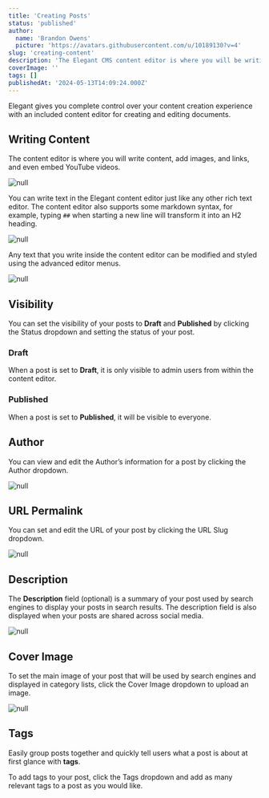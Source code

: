 ```yaml
---
title: 'Creating Posts'
status: 'published'
author:
  name: 'Brandon Owens'
  picture: 'https://avatars.githubusercontent.com/u/10189130?v=4'
slug: 'creating-content'
description: 'The Elegant CMS content editor is where you will be writing content, adding images, links, and even embedded YouTube videos. '
coverImage: ''
tags: []
publishedAt: '2024-05-13T14:09:24.000Z'
---
```


Elegant gives you complete control over your content creation experience with an included content editor for creating and editing documents.

## Writing Content

The content editor is where you will write content, add images, and links, and even embed YouTube videos.

![null](/images/screenshot-2024-02-04-153841-cyMT.png)

You can write text in the Elegant content editor just like any other rich text editor. The content editor also supports some markdown syntax, for example, typing `##` when starting a new line will transform it into an H2 heading.

![null](/images/screenshot-2024-02-04-154025-cxND.png)

Any text that you write inside the content editor can be modified and styled using the advanced editor menus.

![null](/images/screenshot-2024-02-04-154233-I4ND.png)

## Visibility

You can set the visibility of your posts to **Draft** and **Published** by clicking the Status dropdown and setting the status of your post.

### Draft

When a post is set to **Draft**, it is only visible to admin users from within the content editor.

### Published

When a post is set to **Published**, it will be visible to everyone.

## Author

You can view and edit the Author’s information for a post by clicking the Author dropdown.

![null](/images/screenshot-2024-02-04-161221-QxNj.png)

## URL Permalink

You can set and edit the URL of your post by clicking the URL Slug dropdown.

![null](/images/screenshot-2024-02-04-161449-QwOD.png)

## Description

The **Description** field (optional) is a summary of your post used by search engines to display your posts in search results. The description field is also displayed when your posts are shared across social media.

![null](/images/screenshot-2024-02-04-145918-gyNz.png)

## Cover Image

To set the main image of your post that will be used by search engines and displayed in category lists, click the Cover Image dropdown to upload an image.

![null](/images/screenshot-2024-02-04-161833-k3Nj.png)

## Tags

Easily group posts together and quickly tell users what a post is about at first glance with **tags**. 

To add tags to your post, click the Tags dropdown and add as many relevant tags to a post as you would like.